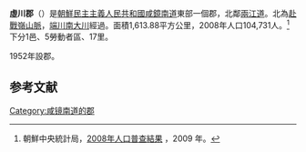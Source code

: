 {{Infobox  Korean settlement
| context = north
| img = DPRK2006 Hamnam-Hochon.PNG
| hangul = 허천군
| hanja = {{linktext|虛|川|郡}}
|rr=Heocheon-gun
|mr=Hŏch'ŏn-gun
|area_km2=1613.88
|  pop =104731
| popyear = 2008
|  divs = 1邑、5勞動者區、17里
}}
'''虛川郡'''（{{kor|諺=허천군|漢=虛川郡|羅=Hŏchŏn gun|f=y}}）是[[朝鮮民主主義人民共和國|朝鮮民主主義人民共和國]][[咸鏡南道|咸鏡南道]]東部一個郡，北鄰[[兩江道|兩江道]]。北為[[赴戰嶺山脈|赴戰嶺山脈]]，[[端川南大川|端川南大川]]經過。面積1,613.88平方公里，2008年人口104,731人。<ref>朝鮮中央統計局，[http://unstats.un.org/unsd/demographic/sources/census/2010_PHC/North_Korea/Final%20national%20census%20report.pdf 2008年人口普查結果] {{Wayback|url=http://unstats.un.org/unsd/demographic/sources/census/2010_PHC/North_Korea/Final%20national%20census%20report.pdf |date=20100331091148 }}，2009 年。</ref>下分1邑、5勞動者區、17里。

1952年設郡。

==参考文献==
<div class="references-small">
<references></references>
</div>

{{咸鏡南道行政區劃}}

{{DEFAULTSORT:Hochon-gun}}
[[Category:咸镜南道的郡|Category:咸镜南道的郡]]